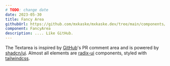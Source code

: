 ```yaml
---
# TODO: change date
date: 2023-05-30
title: Fancy Area
githubUrl: https://github.com/mxkaske/mxkaske.dev/tree/main/components/craft/fancy-area.tsx
component: FancyArea
description: .... Like GitHub.
---
```


<CraftWrapper>
  <FancyArea />
</CraftWrapper>

The Textarea is inspired by [GitHub](https://github.com)'s PR comment area and is powered by [shadcn/ui](https://ui.shadcn.com). Almost all elements are [radix-ui](https://www.radix-ui.com) components, styled with [tailwindcss](http://tailwindcss.com/).
